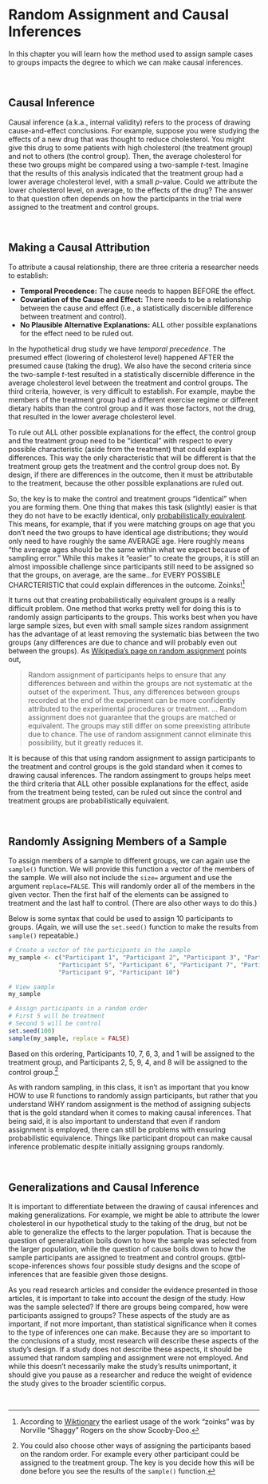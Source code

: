 # Random Assignment and Causal Inferences {#sec-cause}

In this chapter you will learn how the method used to assign sample cases to groups impacts the degree to which we can make causal inferences. 

<br />


## Causal Inference

Causal inference (a.k.a., internal validity) refers to the process of drawing cause-and-effect conclusions. For example, suppose you were studying the effects of a new drug that was thought to reduce cholesterol. You might give this drug to some patients with high cholesterol (the treatment group) and not to others (the control group). Then, the average cholesterol for these two groups might be compared using a two-sample *t*-test. Imagine that the results of this analysis indicated that the treatment group had a lower average cholesterol level, with a small *p*-value. Could we attribute the lower cholesterol level, on average, to the effects of the drug? The answer to that question often depends on how the participants in the trial were assigned to the treatment and control groups.


<br />


## Making a Causal Attribution

To attribute a causal relationship, there are three criteria a researcher needs to establish:

- **Temporal Precedence:** The cause needs to happen BEFORE the effect.
- **Covariation of the Cause and Effect:** There needs to be a relationship between the cause and effect (i.e., a statistically discernible difference between treatment and control).
- **No Plausible Alternative Explanations:** ALL other possible explanations for the effect need to be ruled out.


In the hypothetical drug study we have *temporal precedence*. The presumed effect (lowering of cholesterol level) happened AFTER the presumed cause (taking the drug). We also have the second criteria since the two-sample *t*-test resulted in a statistically discernible difference in the average cholesterol level between the treatment and control groups. The third criteria, however, is very difficult to establish. For example, maybe the members of the treatment group had a different exercise regime or different dietary habits than the control group and it was those factors, not the drug, that resulted in the lower average cholesterol level.

To rule out ALL other possible explanations for the effect, the control group and the treatment group need to be "identical" with respect to every possible characteristic (aside from the treatment) that could explain differences. This way the only characteristic that will be different is that the treatment group gets the treatment and the control group does not. By design, if there are differences in the outcome, then it must be attributable to the treatment, because the other possible explanations are ruled out.

So, the key is to make the control and treatment groups "identical" when you are forming them. One thing that makes this task (slightly) easier is that they do not have to be exactly identical, only [probabilistically equivalent](https://conjointly.com/kb/probabilistic-equivalence/). This means, for example, that if you were matching groups on age that you don’t need the two groups to have identical age distributions; they would only need to have roughly the same AVERAGE age. Here roughly means "the average ages should be the same within what we expect because of sampling error." While this makes it "easier" to create the groups, it is still an almost impossible challenge since participants still need to be assigned so that the groups, on average, are the same...for EVERY POSSIBLE CHARCTERISTIC that could explain differences in the outcome. Zoinks!^[According to [Wiktionary](https://en.wiktionary.org/wiki/zoinks) the earliest usage of the work "zoinks" was by Norville "Shaggy" Rogers on the show Scooby-Doo.]

It turns out that creating probabilistically equivalent groups is a really difficult problem. One method that works pretty well for doing this is to randomly assign participants to the groups. This works best when you have large sample sizes, but even with small sample sizes random assignment has the advantage of at least removing the systematic bias between the two groups (any differences are due to chance and will probably even out between the groups). As [Wikipedia’s page on random assignment](https://en.wikipedia.org/wiki/Random_assignment) points out,

> Random assignment of participants helps to ensure that any differences between and within the groups are not systematic at the outset of the experiment. Thus, any differences between groups recorded at the end of the experiment can be more confidently attributed to the experimental procedures or treatment. … Random assignment does not guarantee that the groups are matched or equivalent. The groups may still differ on some preexisting attribute due to chance. The use of random assignment cannot eliminate this possibility, but it greatly reduces it.

It is because of this that using random assignment to assign participants to the treatment and control groups is the gold standard when it comes to drawing causal inferences. The random assingment to groups helps meet the third criteria that ALL other possible explanations for the effect, aside from the treatment being tested, can be ruled out since the control and treatment groups are probabilistically equivalent.

<br />


## Randomly Assigning Members of a Sample

To assign members of a sample to different groups, we can again use the `sample()` function. We will provide this function a vector of the members of the sample. We will also not include the `size=` argument and use the argument `replace=FALSE`. This will randomly order all of the members in the given vector. Then the first half of the elements can be assigned to treatment and the last half to control. (There are also other ways to do this.)

Below is some syntax that could be used to assign 10 participants to groups. (Again, we will use the `set.seed()` function to make the results from `sample()` repeatable.)

```r
# Create a vector of the participants in the sample
my_sample <- c("Participant 1", "Participant 2", "Participant 3", "Participant 4", 
              "Participant 5", "Participant 6", "Participant 7", "Participant 8", 
              "Participant 9", "Participant 10")

# View sample
my_sample

# Assign participants in a random order
# First 5 will be treatment
# Second 5 will be control
set.seed(100)
sample(my_sample, replace = FALSE) 
```

Based on this ordering, Participants 10, 7, 6, 3, and 1 will be assigned to the treatment group, and Participants 2, 5, 9, 4, and 8 will be assigned to the control group.^[You could also choose other ways of assigning the participants based on the random order. For example every other participant could be assigned to the treatment group. The key is you decide how this will be done before you see the results of the `sample()` function.] 

As with random sampling, in this class, it isn't as important that you know HOW to use R functions to randomly assign participants, but rather that you understand WHY random assignment is the method of assigning subjects that is the gold standard when it comes to making causal inferences. That being said, it is also important to understand that even if random assignment is employed, there can still be problems with ensuring probabilistic equivalence. Things like participant dropout can make causal inference problematic despite initially assigning groups randomly.

<br />


## Generalizations and Causal Inference

It is important to differentiate between the drawing of causal inferences and making generalizations. For example, we might be able to attribute the lower cholesterol in our hypothetical study to the taking of the drug, but not be able to generalize the effects to the larger population. That is because the question of generalization boils down to how the sample was selected from the larger population, while the question of cause boils down to how the sample participants are assigned to treatment and control groups. @tbl-scope-inferences shows four possible study designs and the scope of inferences that are feasible given those designs.



<!-- ```{r} -->
<!-- #| label: tbl-scope-inferences -->
<!-- #| tbl-cap: "Four potential study designs researchers could have and the scope of inferences that they could make based on the study design." -->
<!-- #| echo: false -->
<!-- #| tbl-colwidths: false -->
<!-- library(gt) -->
<!-- dplyr::tibble( -->
<!--   rs = c("&#10004;", "", "&#10004;", ""), -->
<!--   ra = c("", "&#10004;", "&#10004;", ""), -->
<!--   scope = c("Generalizable to population", "Cause-and-effect, but not generalizable to population", -->
<!--             "Cause-and-effect and generalizable to population",  -->
<!--             "No cause-and-effect and not generalizable to population") -->
<!-- ) |> -->
<!--   gt() |> -->
<!--   cols_label( -->
<!--     rs = "Random Sample", -->
<!--     ra = "Random Assignment", -->
<!--     scope = "Scope of Inferences" -->
<!--   ) |> -->
<!--   cols_align( -->
<!--     align = "center", -->
<!--     columns = c(rs, ra) -->
<!--   ) |> -->
<!--   fmt_markdown(columns = c(rs, ra)) |> -->
<!--   tab_options( -->
<!--     table.width = pct(60) -->
<!--     ) -->
<!-- ``` -->

As you read research articles and consider the evidence presented in those articles, it is important to take into account the design of the study. How was the sample selected? If there are groups being compared, how were participants assigned to groups? These aspects of the study are as important, if not more important, than statistical significance when it comes to the type of inferences one can make. Because they are so important to the conclusions of a study, most research will describe these aspects of the study's design. If a study does not describe these aspects, it should be assumed that random sampling and assignment were not employed. And while this doesn't necessarily make the study's results unimportant, it should give you pause as a researcher and reduce the weight of evidence the study gives to the broader scientific corpus.

<br />






<!-- ## References -->

